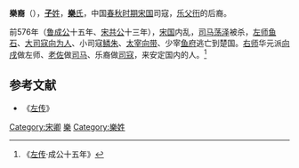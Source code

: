 {{模板:Infobox 先秦人物
|名称= 樂裔
|图像=
|图说=
|姓=[[子姓|子]]
|氏=樂
|名=裔
|字=
|别名=
|别字=
|谥号=
|时代=春秋
|国家=[[宋国|宋]] 
|身份=司寇
|出生=
|逝世=
|在位=
|父=
|母=
|正妻=
|妾=
|子女=
|太子=
}}
'''樂裔'''（{{bd|？||？||catIdx=Y樂}}），[[子姓|'''子'''姓]]，[[樂氏|'''樂'''氏]]，中国[[春秋时期|春秋时期]][[宋国|宋国]]司寇，[[乐父衎|乐父衎]]的后裔。

前576年（[[鲁成公|鲁成公]]十五年、[[宋共公|宋共公]]十三年），[[宋国|宋国]]内乱，[[司马|司马]][[荡泽|荡泽]]被杀，[[左师|左师]][[鱼石|鱼石]]、[[大司寇|大司寇]][[向为人|向为人]]、小司寇[[鳞朱|鳞朱]]、[[太宰|太宰]][[向带|向带]]、少宰[[鱼府|鱼府]]逃亡到楚国。[[右师|右师]]华元派[[向戌|向戌]]做左师、[[老佐|老佐]]做[[司马|司马]]、乐裔做[[司寇|司寇]]，来安定国内的人。<ref>《[[左传|左传]]·成公十五年》</ref>

==参考文献==
*《[[左传|左传]]》
<references/>
[[Category:宋卿|Category:宋卿]] 
[[Category:子姓|樂]]
[[Category:樂姓|Category:樂姓]]